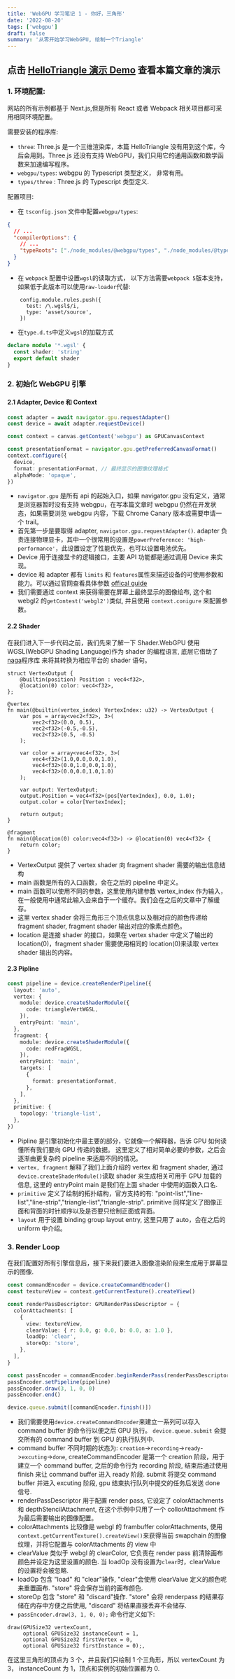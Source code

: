 ```yaml
---
title: 'WebGPU 学习笔记 1 - 你好，三角形'
date: '2022-08-20'
tags: ['webgpu']
draft: false
summary: '从零开始学习WebGPU, 绘制一个Triangle'
---
```


## 点击 [HelloTriangle 演示 Demo](/examples/HelloTriangle) 查看本篇文章的演示

### 1. 环境配置:

网站的所有示例都基于 Next.js,但是所有 React 或者 Webpack 相关项目都可采用相同环境配置。

需要安装的程序库:

- `three`: Three.js 是一个三维渲染库，本篇 HelloTriangle 没有用到这个库，今后会用到。Three.js 还没有支持 WebGPU，我们只用它的通用函数和数学函数来加速编写程序。
- `webgpu/types`: webgpu 的 Typescript 类型定义， 非常有用。
- `types/three` : Three.js 的 Typescript 类型定义.

配置项目:

- 在 `tsconfig.json` 文件中配置`webgpu/types`:

```json
{
  // ...
  "compilerOptions": {
    // ...
    "typeRoots": ["./node_modules/@webgpu/types", "./node_modules/@types"]
  }
}
```

- 在 `webpack` 配置中设置`wgsl`的读取方式， 以下方法需要`webpack 5`版本支持，如果低于此版本可以使用`raw-loader`代替:

```javascirpt
    config.module.rules.push({
      test: /\.wgsl$/i,
      type: 'asset/source',
    })
```

- 在`type.d.ts`中定义`wgsl`的加载方式

```typescript
declare module '*.wgsl' {
  const shader: 'string'
  export default shader
}
```

### 2. 初始化 WebGPU 引擎

#### 2.1 Adapter, Device 和 Context

```typescript
const adapter = await navigator.gpu.requestAdapter()
const device = await adapter.requestDevice()

const context = canvas.getContext('webgpu') as GPUCanvasContext

const presentationFormat = navigator.gpu.getPreferredCanvasFormat()
context.configure({
  device,
  format: presentationFormat, // 最终显示的图像纹理格式
  alphaMode: 'opaque',
})
```

- `navigator.gpu` 是所有 api 的起始入口，如果 navigator.gpu 没有定义，通常是浏览器暂时没有支持 webgpu，在写本篇文章时 webgpu 仍然在开发状态，如果需要浏览 webgpu 内容，下载 Chrome Canary 版本或需要申请一个 trail。
- 首先第一步是要取得 adapter, `navigator.gpu.requestAdapter()`. adapter 负责连接物理显卡，其中一个很常用的设置是`powerPreference: 'high-performance'`，此设置设定了性能优先，也可以设置电池优先。
- Device 用于连接显卡的逻辑接口，主要 API 功能都是通过调用 Device 来实现。
- device 和 adapter 都有 `limits` 和 `features`属性来描述设备的可使用参数和能力。可以通过官网查看具体参数 [offical guide](https://www.w3.org/TR/webgpu/#limits)
- 我们需要通过 context 来获得需要在屏幕上最终显示的图像绘布, 这个和 webgl2 的`getContest('webgl2')`类似, 并且使用 `context.conigure` 来配置参数。

#### 2.2 Shader

在我们进入下一步代码之前，我们先来了解一下 Shader.WebGPU 使用 WGSL(WebGPU Shading Language)作为 shader 的编程语言, 底层它借助了[naga](https://github.com/gfx-rs/naga)程序库
来将其转换为相应平台的 shader 语句。

```text
struct VertexOutput {
    @builtin(position) Position : vec4<f32>,
    @location(0) color: vec4<f32>,
};

@vertex
fn main(@builtin(vertex_index) VertexIndex: u32) -> VertexOutput {
    var pos = array<vec2<f32>, 3>(
        vec2<f32>(0.0, 0.5),
        vec2<f32>(-0.5,-0.5),
        vec2<f32>(0.5, -0.5)
    );

    var color = array<vec4<f32>, 3>(
        vec4<f32>(1.0,0.0,0.0,1.0),
        vec4<f32>(0.0,1.0,0.0,1.0),
        vec4<f32>(0.0,0.0,1.0,1.0)
    );

    var output: VertexOutput;
    output.Position = vec4<f32>(pos[VertexIndex], 0.0, 1.0);
    output.color = color[VertexIndex];

    return output;
}

@fragment
fn main(@location(0) color:vec4<f32>) -> @location(0) vec4<f32> {
    return color;
}
```

- VertexOutput 提供了 vertex shader 向 fragment shader 需要的输出信息结构
- main 函数是所有的入口函数，会在之后的 pipeline 中定义。
- main 函数可以使用不同的参数，这里使用内建参数 vertex_index 作为输入，在一般使用中通常此输入会来自于一个缓存。我们会在之后的文章中了解缓存。
- 这里 vertex shader 会将三角形三个顶点信息以及相对应的颜色传递给 fragment shader, fragment shader 输出对应的像素点颜色。
- location 是连接 shader 的接口，如果在 vertex shader 中定义了输出的 location(0)，fragment shader 需要使用相同的 location(0)来读取 vertex shader 输出的内容。

#### 2.3 Pipline

```typescript
const pipeline = device.createRenderPipeline({
  layout: 'auto',
  vertex: {
    module: device.createShaderModule({
      code: triangleVertWGSL,
    }),
    entryPoint: 'main',
  },
  fragment: {
    module: device.createShaderModule({
      code: redFragWGSL,
    }),
    entryPoint: 'main',
    targets: [
      {
        format: presentationFormat,
      },
    ],
  },
  primitive: {
    topology: 'triangle-list',
  },
})
```

- Pipline 是引擎初始化中最主要的部分，它就像一个解释器，告诉 GPU 如何读懂所有我们要向 GPU 传递的数据。 这里定义了相对简单必要的参数，之后会逐渐由更复杂的 pipeline 来适用不同的情况。
- `vertex, fragment` 解释了我们上面介绍的 vertex 和 fragment shader, 通过 `device.createShaderModule()`读取 shader 来生成相关可用于 GPU 加载的信息, 这里的 entryPoint main 是我们在上面 shader 中使用的函数入口名.
- `primitive` 定义了绘制的拓扑结构，官方支持的有: "point-list","line-list","line-strip","triangle-list","triangle-strip". primitive 同样定义了图像正面和背面的时针顺序以及是否要只绘制正面或背面。
- `layout` 用于设置 binding group layout entry, 这里只用了 auto，会在之后的 uniform 中介绍。

### 3. Render Loop

在我们配置好所有引擎信息后，接下来我们要进入图像渲染阶段来生成用于屏幕显示的图像.

```typescript
const commandEncoder = device.createCommandEncoder()
const textureView = context.getCurrentTexture().createView()

const renderPassDescriptor: GPURenderPassDescriptor = {
  colorAttachments: [
    {
      view: textureView,
      clearValue: { r: 0.0, g: 0.0, b: 0.0, a: 1.0 },
      loadOp: 'clear',
      storeOp: 'store',
    },
  ],
}

const passEncoder = commandEncoder.beginRenderPass(renderPassDescriptor)
passEncoder.setPipeline(pipeline)
passEncoder.draw(3, 1, 0, 0)
passEncoder.end()

device.queue.submit([commandEncoder.finish()])
```

- 我们需要使用`device.createCommandEncoder`来建立一系列可以存入 command buffer 的命令行以便之后 GPU 执行。 `device.queue.submit` 会提交所有的 command buffer 到 GPU 的执行队列中.
- command buffer 不同时期的状态为: `creation`->`recording`->`ready`->`excuting`->`done`, createCommandEncoder 是第一个 creation 阶段，用于建立一个 command buffer, 之后的命令行为 recording 阶段, 结束后通过使用 finish 来让 command buffer 进入 ready 阶段. submit 将提交 command buffer 并进入 excuting 阶段, gpu 结束执行队列中提交的任务后发送 done 信号.
- renderPassDescriptor 用于配置 render pass, 它设定了 colorAttachments 和 depthStencilAttachment, 在这个示例中只用了一个 collorAttachment 作为最后需要输出的图像配置。
- colorAttachments 比较像是 webgl 的 frambuffer colorAttachments, 使用 `context.getCurrentTexture().createView()`来获得当前 swapchain 的图像纹理，并将它配置与 colorAttachments 的 view 中
- clearValue 类似于 webgl 的 clearColor, 它负责在 render pass 前清除画布颜色并设定为这里设置的颜色. 当 loadOp 没有设置为`clear`时，clearValue 的设置将会被忽略.
- loadOp 包含 "load" 和 "clear"操作, "clear"会使用 clearValue 定义的颜色呢来重置画布. "store" 将会保存当前的画布颜色.
- storeOp 包含 "store" 和 "discard"操作. "store" 会将 renderpass 的结果存储在内存中方便之后使用, "discard" 将结果直接丢弃不会储存.
- `passEncoder.draw(3, 1, 0, 0);` 命令行定义如下:

```
draw(GPUSize32 vertexCount,
     optional GPUSize32 instanceCount = 1,
     optional GPUSize32 firstVertex = 0,
     optional GPUSize32 firstInstance = 0);,
```

在这里三角形的顶点为 3 个，并且我们只绘制 1 个三角形，所以 vertexCount 为 3， instanceCount 为 1，顶点和实例的初始位置都为 0.
